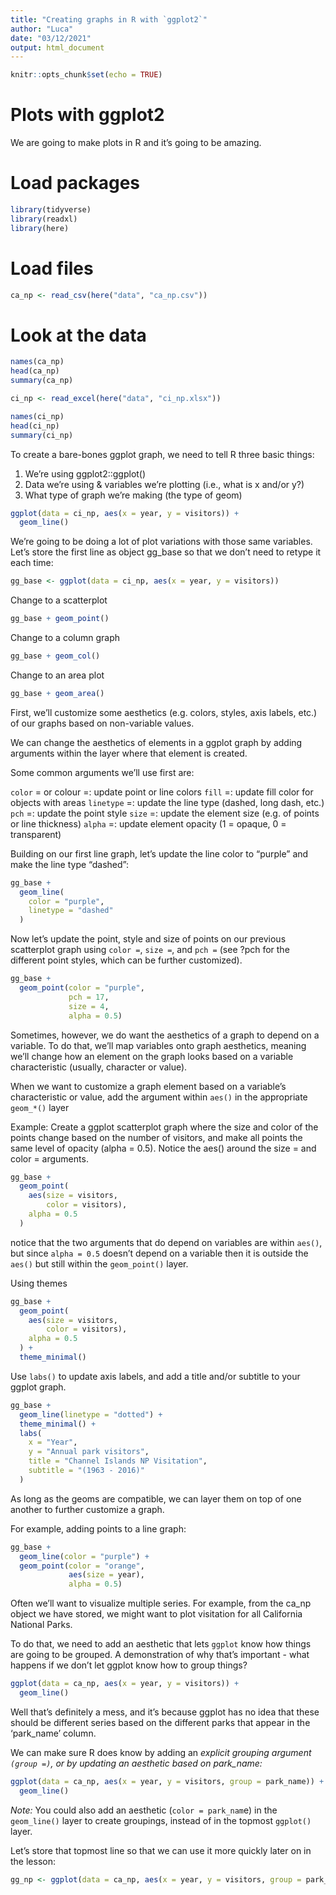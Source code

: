 ```yaml
---
title: "Creating graphs in R with `ggplot2`"
author: "Luca"
date: "03/12/2021"
output: html_document
---
```



```r
knitr::opts_chunk$set(echo = TRUE)
```

# Plots with ggplot2

We are going to make plots in R and it's going to be amazing.

# Load packages
```r
library(tidyverse)
library(readxl)
library(here)
```

# Load files
```r
ca_np <- read_csv(here("data", "ca_np.csv"))
```

# Look at the data
```r
names(ca_np)
head(ca_np)
summary(ca_np)
```

```r
ci_np <- read_excel(here("data", "ci_np.xlsx"))
```

```r
names(ci_np)
head(ci_np)
summary(ci_np)
```

To create a bare-bones ggplot graph, we need to tell R three basic things:

1. We’re using ggplot2::ggplot()
2. Data we’re using & variables we’re plotting (i.e., what is x and/or y?)
3. What type of graph we’re making (the type of geom)

```r
ggplot(data = ci_np, aes(x = year, y = visitors)) +
  geom_line()
```

We’re going to be doing a lot of plot variations with those same variables. Let’s store the first line as object gg_base so that we don’t need to retype it each time:

```r
gg_base <- ggplot(data = ci_np, aes(x = year, y = visitors))
```

Change to a scatterplot
```r
gg_base + geom_point()
```

Change to a column graph
```r
gg_base + geom_col()
```

Change to an area plot
```r
gg_base + geom_area()
```

First, we’ll customize some aesthetics (e.g. colors, styles, axis labels, etc.) of our graphs based on non-variable values.

We can change the aesthetics of elements in a ggplot graph by adding arguments within the layer where that element is created.

Some common arguments we’ll use first are:

`color` = or colour =: update point or line colors
`fill` =: update fill color for objects with areas
`linetype` =: update the line type (dashed, long dash, etc.)
`pch` =: update the point style
`size` =: update the element size (e.g. of points or line thickness)
`alpha` =: update element opacity (1 = opaque, 0 = transparent)

Building on our first line graph, let’s update the line color to “purple” and make the line type “dashed”:

```r
gg_base +
  geom_line(
    color = "purple",
    linetype = "dashed"
  )
```

Now let’s update the point, style and size of points on our previous scatterplot graph using `color =`, `size =`, and `pch =` (see ?pch for the different point styles, which can be further customized).

```r
gg_base + 
  geom_point(color = "purple",
             pch = 17,
             size = 4,
             alpha = 0.5)
```

Sometimes, however, we do want the aesthetics of a graph to depend on a variable. To do that, we’ll map variables onto graph aesthetics, meaning we’ll change how an element on the graph looks based on a variable characteristic (usually, character or value).

When we want to customize a graph element based on a variable’s characteristic or value, add the argument within `aes()` in the appropriate `geom_*()` layer

Example: Create a ggplot scatterplot graph where the size and color of the points change based on the number of visitors, and make all points the same level of opacity (alpha = 0.5). Notice the aes() around the size = and color = arguments.

```r
gg_base + 
  geom_point(
    aes(size = visitors,
        color = visitors),
    alpha = 0.5
  )
```

notice that the two arguments that do depend on variables are within `aes()`, but since `alpha = 0.5` doesn’t depend on a variable then it is outside the `aes()` but still within the `geom_point()` layer.


Using themes
```r
gg_base +
  geom_point(
    aes(size = visitors,
        color = visitors),
    alpha = 0.5
  ) +
  theme_minimal()
```


Use `labs()` to update axis labels, and add a title and/or subtitle to your ggplot graph.
```r
gg_base +
  geom_line(linetype = "dotted") +
  theme_minimal() +
  labs(
    x = "Year",
    y = "Annual park visitors",
    title = "Channel Islands NP Visitation",
    subtitle = "(1963 - 2016)"
  )
```


As long as the geoms are compatible, we can layer them on top of one another to further customize a graph.

For example, adding points to a line graph:

```r
gg_base +
  geom_line(color = "purple") +
  geom_point(color = "orange",
             aes(size = year),
             alpha = 0.5)
```

Often we’ll want to visualize multiple series. For example, from the ca_np object we have stored, we might want to plot visitation for all California National Parks.

To do that, we need to add an aesthetic that lets `ggplot` know how things are going to be grouped. A demonstration of why that’s important - what happens if we don’t let ggplot know how to group things?

```r
ggplot(data = ca_np, aes(x = year, y = visitors)) +
  geom_line()
```

Well that’s definitely a mess, and it’s because ggplot has no idea that these should be different series based on the different parks that appear in the ‘park_name’ column.

We can make sure R does know by adding an *explicit grouping argument `(group =)`, or by updating an aesthetic based on park_name:*

```r
ggplot(data = ca_np, aes(x = year, y = visitors, group = park_name)) +
  geom_line()
```

*Note:* You could also add an aesthetic (`color = park_nam`e) in the `geom_line()` layer to create groupings, instead of in the topmost `ggplot()` layer.

Let’s store that topmost line so that we can use it more quickly later on in the lesson:

```r
gg_np <- ggplot(data = ca_np, aes(x = year, y = visitors, group = park_name))
```







